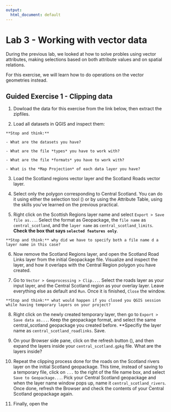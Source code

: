 ```yaml
---
output:
  html_document: default
---
```

# Lab 3 - Working with vector data {#lab2}

During the previous lab, we looked at how to solve probles using vector attributes, making selections based on both attribute values and on spatial relations.

For this exercise, we will learn how to do operations on the vector geometries instead.

## Guided Exercise 1 - Clipping data

1. Dowload the data for this exercise from the link below, then extract the zipfiles. 


2. Load all datasets in QGIS and inspect them:
    
```block
**Stop and think:** 

- What are the datasets you have?

- What are the file *types* you have to work with?

- What are the file *formats* you have to work with?

- What is the *Map Projection* of each data layer you have?
```

3. Load the Scotland regions vector layer and the Scotland Roads vector layer.

4. Select only the polygon corresponding to Central Scotland. You can do it using either the selection tool (![]()) or by using the Attribute Table, using the skills you've learned on the previous practical.

5. Right click on the Scottish Regions layer name and select `Export > Save file as...`. Select the format as Geopackage, the `file name` as `central_scotland`, and the `layer name` as `central_scotland_limits`. **Check the box that says `selected features only`**.

```block
**Stop and think:** why did we have to specify both a file name d a layer name in this case?
```
6. Now remove the Scotland Regions layer, and open the Scotland Road Links layer from the initial Geopackage file. Visualize and inspect the layer, and how it overlaps with the Central Region polygon you have created.

7. Go to `Vector > Geoprocessing > Clip...`. Select the roads layer as your input layer, and the Central Scotland region as your overlay layer. Leave everything else as default and `Run`. Once it is finished, `Close` the window. 

```block
**Stop and think:** what would happen if you closed you QGIS session while having temporary layers on your project?
```
8. Right click on the newly created temporary layer, then go to `Export > Save data as...`. Keep the geopackage format, and select the same central_scotland geopackage you created before. **Specifiy the layer name as `central_scotland_roadlinks`. Save.

9. On your Browser side pane, click on the refresh button (), and then expand the layers inside your `central_scotland.gpkg` file. What are the layers inside?

10. Repeat the clipping process done for the roads on the Scotland rivers layer on the initial Scotland geopackage. This time, instead of saving to a temporary file, click on `...` to the right of the file name box, and select `Save to Geopackage...`. Pick your Central Scotland geopackage and when the layer name window pops up, name it `central_scotland_rivers`. Once done, refresh the Browser and check the contents of your Central Scotland geopackage again.

11. Finally, open the 
